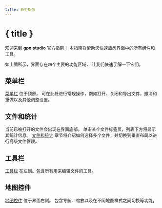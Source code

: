 ```yaml
---
title: 新手指南
---
```


<script lang="ts">
</script>

# { title }

欢迎来到 **gpx.studio** 官方指南！
本指南将帮助您快速熟悉界面中的所有组件和工具。

<DocsImage src="getting-started/interface" alt="gpx.studio 界面" />

如上图所示，界面存在四个主要的功能区域， 
让我们快速了解一下它们。

## 菜单栏

[菜单栏](./menu) 位于顶部。
可在此处进行常规操作，例如打开、关闭和导出文件，撤消和重做以及其他调整设置。

## 文件和统计

当前已被打开的文件会出现在界面底部。
单击某个文件标签页，列表下方将显示其统计信息。
[文件和统计](./files-and-stats) 章节将介绍如何选择多个文件，并切换到垂直布局以进行高级文件管理。

## 工具栏

[工具栏](./toolbar) 在左侧。包含所有用来编辑文件的工具。

## 地图控件

[地图控件](./map-controls) 位于界面右侧。
包含导航、缩放以及在不同地图样式之间切换等功能。
